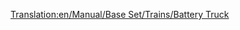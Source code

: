 [[Translation:en/Manual/Base Set/Trains/Battery Truck]]
{{it/Manuale/Set base/Treni/Vagoni|Nome=Carro per batterie
|Costo=2.296
|Vuoto=18
|Pieno=23
|Pieno2=24
|Pieno3=25
|Capacità1=22 batterie
|Capacità2=27 batterie
|Capacità3=29 batterie
|Immagine4=[[File:it/Manuale/Set base/Treni/CarroBatterieBM.png]]
|Immagine4m=[[File:it/Manuale/Set base/Treni/CarroBatterieBM.png]]
|ClimaB=4
|ClimaM=4
|Descrizione=Un carro dedicato interamente alle batterie. Mentre nel gioco sembra che ogni carro sia in grado di contenere solo due gigantesche batterie, siamo sicuri che questa è solo la confezione e il numero di batterie indicato viene effettivamente spedito. Viaggia tra la piantagione di batterie e la fabbrica di giocattoli.
}}